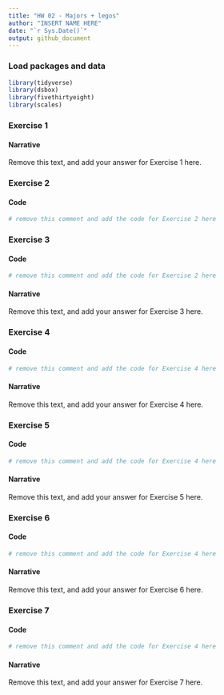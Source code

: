 ```yaml
---
title: "HW 02 - Majors + legos"
author: "INSERT NAME HERE"
date: "`r Sys.Date()`"
output: github_document
---
```


### Load packages and data

```r
library(tidyverse) 
library(dsbox) 
library(fivethirtyeight)
library(scales)
```


### Exercise 1

#### Narrative

Remove this text, and add your answer for Exercise 1 here.

### Exercise 2

#### Code

```r
# remove this comment and add the code for Exercise 2 here
```

### Exercise 3

#### Code

```r
# remove this comment and add the code for Exercise 2 here
```

#### Narrative

Remove this text, and add your answer for Exercise 3 here.


### Exercise 4

#### Code

```r
# remove this comment and add the code for Exercise 4 here
```

#### Narrative

Remove this text, and add your answer for Exercise 4 here.


### Exercise 5

#### Code

```r
# remove this comment and add the code for Exercise 4 here
```

#### Narrative

Remove this text, and add your answer for Exercise 5 here.


### Exercise 6

#### Code

```r
# remove this comment and add the code for Exercise 4 here
```

#### Narrative

Remove this text, and add your answer for Exercise 6 here.


### Exercise 7

#### Code

```r
# remove this comment and add the code for Exercise 4 here
```

#### Narrative

Remove this text, and add your answer for Exercise 7 here.
